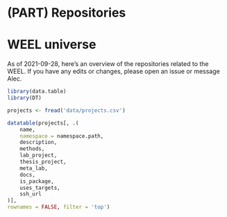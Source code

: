 # (PART) Repositories {-}


# WEEL universe

As of 2021-09-28, here's an overview of the repositories related to the 
WEEL. If you have any edits or changes, please open an issue or message Alec. 

```r
library(data.table)
library(DT)

projects <- fread('data/projects.csv')

datatable(projects[, .(
	name,
	namespace = namespace.path,
	description,
	methods,
	lab_project,
	thesis_project,
	meta_lab,
	docs,
	is_package,
	uses_targets,
	ssh_url
)],
rownames = FALSE, filter = 'top')
```
